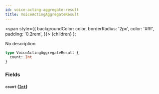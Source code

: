 ```yaml
---
id: voice-acting-aggregate-result
title: VoiceActingAggregateResult
---
```


<span
style={{
      backgroundColor: color,
      borderRadius: '2px',
      color: '#fff',
      padding: '0.2rem',
    }}>
{children}
</span>
);

No description

```graphql
type VoiceActingAggregateResult {
  count: Int
}
```

### Fields

#### `count` ([`Int`](/docs/schema/scalars/int))
